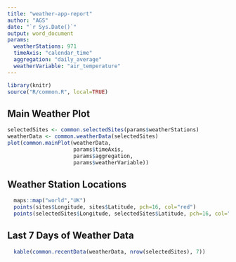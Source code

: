 ```yaml
---
title: "weather-app-report"
author: "AGS"
date: "`r Sys.Date()`"
output: word_document
params:
  weatherStations: 971
  timeAxis: "calendar_time"
  aggregation: "daily_average"
  weatherVariable: "air_temperature" 
---
```

```r
library(knitr)
source("R/common.R", local=TRUE)

```

## Main Weather Plot
```r
selectedSites <- common.selectedSites(params$weatherStations)
weatherData <- common.weatherData(selectedSites)
plot(common.mainPlot(weatherData,
                     params$timeAxis,
                     params$aggregation,
                     params$weatherVariable))

```

## Weather Station Locations
```r
  maps::map("world","UK")
  points(sites$Longitude, sites$Latitude, pch=16, col="red")
  points(selectedSites$Longitude, selectedSites$Latitude, pch=16, col="blue")
```

## Last 7 Days of Weather Data
```r
  kable(common.recentData(weatherData, nrow(selectedSites), 7))
```
